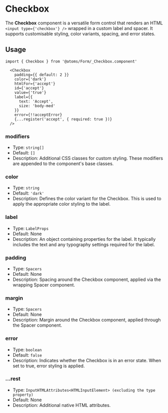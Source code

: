 
<Meta title='Atoms/Form/Checkbox' />

# Checkbox

The **Checkbox** component is a versatile form control that renders an HTML `<input type={'checkbox'} />` wrapped in a custom label and spacer. It supports customisable styling, color variants, spacing, and error states.

## Usage

```tsx
import { Checkbox } from '@atoms/Form/_Checkbox.component'
```

```tsx
  <Checkbox
    padding={{ default: 2 }}
    color={'dark'}
    htmlFor={'accept'}
    id={'accept'}
    value={'true'}
    label={{
      text: 'Accept',
      size: 'body-med'
    }}
    error={!!acceptError}
    {...register('accept', { required: true })}
  />
```

### modifiers

- Type: `string[]`
- Default: `[]`
- Description: Additional CSS classes for custom styling. These modifiers are appended to the component's base classes.

### color

- Type: `string`
- Default: `'dark'`
- Description: Defines the color variant for the Checkbox. This is used to apply the appropriate color styling to the label.

### label

- Type: `LabelProps`
- Default: None
- Description: An object containing properties for the label. It typically includes the text and any typography settings required for the label.

### padding

- Type: `Spacers`
- Default: None
- Description: Spacing around the Checkbox component, applied via the wrapping Spacer component.

### margin

- Type: `Spacers`
- Default: None
- Description: Margin around the Checkbox component, applied through the Spacer component.

### error

- Type: `boolean`
- Default: `false`
- Description: Indicates whether the Checkbox is in an error state. When set to true, error styling is applied.

### ...rest

- Type: `InputHTMLAttributes<HTMLInputElement> (excluding the type property)`
- Default: None
- Description: Additional native HTML attributes.
